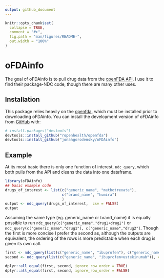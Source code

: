 ```yaml
---
output: github_document
---
```


<!-- README.md is generated from README.Rmd. Please edit that file -->

```r
knitr::opts_chunk$set(
  collapse = TRUE,
  comment = "#>",
  fig.path = "man/figures/README-",
  out.width = "100%"
)
```

# oFDAinfo

<!-- badges: start -->
<!-- badges: end -->

The goal of oFDAinfo is to pull drug data from the [openFDA API](https://open.fda.gov/). I use it to find their package-NDC code, though there are many other uses. 

## Installation

This package relies heavily on the [openfda](https://github.com/ropenhealth/openfda), which must be installed prior to downloading oFDAinfo. You can install the development version of oFDAinfo from [GitHub](https://github.com/) with:

``` r
# install.packages("devtools")
devtools::install_github("ropenhealth/openfda")
devtools::install_github("jonahgorodensky/oFDAinfo")
```
## Example

At its most basic there is only one function of interest, `ndc_query`, which both pulls from the API and cleans the data into one dataframe. 
```r
library(oFDAinfo)
## basic example code
drugs_of_interest <- list(c("generic_name", "methotrexate"), 
                          c("brand_name", "humira")
                          )
output <- ndc_query(drugs_of_interest,  csv = FALSE)
output
```

Assuming the same type (eg. generic_name or brand_name) it is equally possible to run `ndc_query(c("generic_name","drug1+drug2")` or `ndc_query(c("generic_name","drug1"), c("generic_name","drug2")`. Though the first is more concise I prefer the second as, although the outputs are equivalent, the ordering of the rows is more predictable when each drug is given its own call.
```r
first <- ndc_query(list(c("generic_name", "ibuprofen"), c("generic_name","ustekinumab")), csv = FALSE)
second <- ndc_query(list(c("generic_name", "ibuprofen+ustekinumab")), csv = FALSE)

dplyr::all_equal(first, second, ignore_row_order = TRUE)
dplyr::all_equal(first, second, ignore_row_order = FALSE)

```

